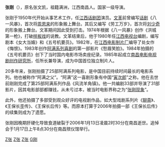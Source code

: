 {{Unreferenced |time=2011-09-11T19:08:07+00:00 }}
'''张刚'''（{{bd|1935年||2006年||catIdx=Zhang张}}），原名张文凯，祖籍满洲，江西南昌人。国家一级导演。

张刚于1950年代开始从事艺术工作，任[[江西话剧团|江西话剧团]]演员。[[文革|文革]]前曾编写[[话剧|话剧]]《八一风暴》，首次将[[周恩来|周恩来]]的形象搬上舞台。其后又编写《劳工万岁》，首次将[[刘少奇|刘少奇]]的形象搬上舞台。文革期间因此受到打击。1974年根据《八一风暴》创作《洪城第一枪》，打破[[样板戏|样板戏]]的说教。文革结束后，他于1980年任[[江西电视台|江西电视台]]编剧，编写剧本《女大当婚》和《五号机要员》。1982年，在[[江西电影制片厂|江西电影制片厂]]编导了处女作《悔恨》。1983年创作[[阿满系列喜剧|阿满系列喜剧]]的第一部影片《愁眉笑脸》。1984年拍摄的《五号机要员》创下了当时国内电影市场卖座纪录。1985年起成立[[南昌电影电视剧创作研究所|南昌电影电视剧创作研究所]]，任所长兼导演，成为中国首位独立制片人。

20多年来，张刚拍摄了25部阿满系列电影，是中国目前持续时间最长的电影系列。他也被称作“阿满之父”。“阿满”这一喜剧形象有中国“[[寅次郎|寅次郎]]”之称。他在去世前刚刚完成了第25部阿满系列作品《风流羊角镇》。他一共编剧33部并导演了31部影片，因其电影部部都赚钱，从未亏过本，被当时电影界称之为“[[张刚现象|张刚现象]]”。

此外，他还拍摄了多部受到观众好评的电视剧作品，如大型戏剧系列片《[[聊斋_(1986年电视剧)|聊斋]]》、《王保长歪传》、《王保长后传》等。而原本打算于2006年拍摄一部《王保长后传》的续集则成为了遗愿。

张刚因晚期肝硬化导致食道破裂于2006年1月13日凌晨2时30分在南昌逝世。追悼会于1月17日上午8点30分在南昌殡仪馆举行。

[[Category:中国导演|Z张]]
[[Category:一级导演|Z张]]
[[Category:南昌人|Z张]]
[[Category:张姓|G刚]]